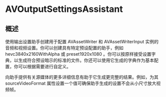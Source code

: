 # AVOutputSettingsAssistant

<ToBePolishedAfterTranslation />

<OriginalSource
  title="AVOutputSettingsAssistant"
  url="https://developer.apple.com/documentation/avfoundation/avoutputsettingsassistant"
  summary="构建音频和视频输出设置字典的对象"
/>

## 概述

使用输出设置助手创建用于配置 AVAssetWriter 和 AVAssetWriterInput 实例的音频和视频设置。你可以创建具有特定预设配置的助手，例如 hevc3840x2160WithAlpha 或 preset1920x1080 。你可以按原样接受设置字典，以生成符合预设暗示的标准的文件。你还可以使用它生成的字典作为基本配置，你可以根据需要进行自定义。

向助手提供有关源媒体的更多详细信息有助于它生成更完整的结果。例如，为其 sourceVideoFormat 属性设置一个值可确保助手生成的设置不会从小尺寸放大视频帧。
